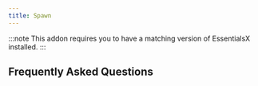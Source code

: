 ```yaml
---
title: Spawn
---
```


:::note
This addon requires you to have a matching version of EssentialsX installed.
:::

## Frequently Asked Questions